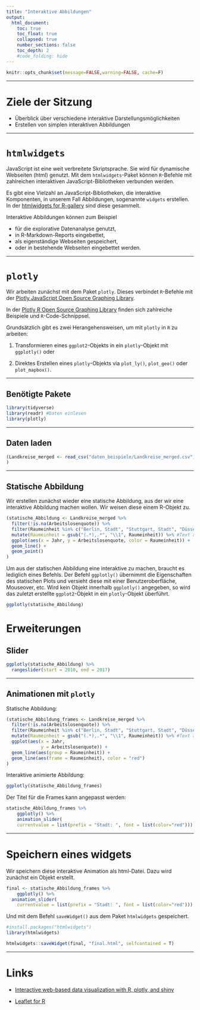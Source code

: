 ```yaml
---
title: "Interaktive Abbildungen"
output:
  html_document:
    toc: true
    toc_float: true
    collapsed: true
    number_sections: false
    toc_depth: 2
    #code_folding: hide
---
```


```r
knitr::opts_chunk$set(message=FALSE,warning=FALSE, cache=F)
```

----

# Ziele der Sitzung

* Überblick über verschiedene interaktive Darstellungsmöglichkeiten
* Erstellen von simplen interaktiven Abbildungen

----

# <code>htmlwidgets</code>

JavaScript ist eine weit verbreitete Skriptsprache. Sie wird für dynamische Webseiten (html) genutzt. Mit dem <code>htmlwidgets</code>-Paket können <code>R</code>-Befehle mit zahlreichen interaktiven JavaScript-Bibliotheken verbunden werden. 

Es gibt eine Vielzahl an JavaScript-Bibliotheken, die interaktive Komponenten, in unserem Fall Abbildungen, sogenannte <code>widgets</code> erstellen. In der [htmlwidgets for R-gallery](http://gallery.htmlwidgets.org/) sind diese gesammelt.

Interaktive Abbildungen können zum Beispiel

* für die explorative Datenanalyse genutzt,
* in R-Markdown-Reports eingebettet,
* als eigenständige Webseiten gespeichert,
* oder in bestehende Webseiten eingebettet werden.

----

# <code>plotly</code>

Wir arbeiten zunächst mit dem Paket <code>plotly</code>. Dieses verbindet <code>R</code>-Befehle mit der [Plotly JavaScript Open Source Graphing Library
](https://plotly.com/javascript/). 

In der [Plotly R Open Source Graphing Library](https://plotly.com/r/) finden sich zahlreiche Beispiele und <code>R</code>-Code-Schnippsel.

Grundsätzlich gibt es zwei Herangehensweisen, um mit <code>plotly</code> in <code>R</code> zu arbeiten:

1) Transformieren eines <code>ggplot2</code>-Objekts in ein <code>plotly</code>-Objekt mit <code>ggplotly()</code> oder

2) Direktes Erstellen eines <code>plotly</code>-Objekts via <code>plot_ly()</code>, <code>plot_geo()</code> oder <code>plot_mapbox()</code>.

----

## Benötigte Pakete

```r
library(tidyverse)
library(readr) #Daten einlesen
library(plotly) 
```

----

## Daten laden

```r
(Landkreise_merged <- read_csv("daten_beispiele/Landkreise_merged.csv")
)
```

----

## Statische Abbildung

Wir erstellen zunächst wieder eine statische Abbildung, aus der wir eine interaktive Abbildung machen wollen. Wir weisen diese einem R-Objekt zu.

```r
(statische_Abbildung <- Landkreise_merged %>% 
  filter(!is.na(Arbeitslosenquote)) %>% 
  filter(Raumeinheit %in% c("Berlin, Stadt", "Stuttgart, Stadt", "Düsseldorf, Stadt", "Hamburg, Stadt", "Frankfurt am Main, Stadt", "München, Stadt", "Köln, Stadt")) %>% 
  mutate(Raumeinheit = gsub("(.*),.*", "\\1", Raumeinheit)) %>% #Text ab Komma entfernen, optional
  ggplot(aes(x = Jahr, y = Arbeitslosenquote, color = Raumeinheit)) +
  geom_line() +
  geom_point() 
)
```

Um aus der statischen Abbildung eine interaktive zu machen, braucht es lediglich eines Befehls. Der Befehl <code>ggplotly()</code> übernimmt die Eigenschaften des statischen Plots und versieht diese mit einer Benutzeroberfläche, Mouseover, etc. Wird kein Objekt innerhalb <code>ggplotly()</code> angegeben, so wird das zuletzt erstellte <code>ggplot2</code>-Objekt in ein <code>plotly</code>-Objekt überführt.

```r
ggplotly(statische_Abbildung)
```

# Erweiterungen

## Slider

```r
ggplotly(statische_Abbildung) %>% 
  rangeslider(start = 2010, end = 2017)
```

----

## Animationen mit <code>plotly</code>

Statische Abbildung:

```r
(statische_Abbildung_frames <- Landkreise_merged %>% 
  filter(!is.na(Arbeitslosenquote)) %>% 
  filter(Raumeinheit %in% c("Berlin, Stadt", "Stuttgart, Stadt", "Düsseldorf, Stadt", "Hamburg, Stadt", "Frankfurt am Main, Stadt", "München, Stadt", "Köln, Stadt")) %>% 
  mutate(Raumeinheit = gsub("(.*),.*", "\\1", Raumeinheit)) %>% #Text ab Komma entfernen, optional
  ggplot(aes(x = Jahr, 
             y = Arbeitslosenquote)) +
  geom_line(aes(group = Raumeinheit)) +
  geom_line(aes(frame = Raumeinheit), color = "red")
)
```

Interaktive animierte Abbildung:

```r
ggplotly(statische_Abbildung_frames) 
```

Der Titel für die Frames kann angepasst werden:

```r
statische_Abbildung_frames %>% 
    ggplotly() %>% 
    animation_slider(
    currentvalue = list(prefix = "Stadt: ", font = list(color="red")))

```

----

# Speichern eines widgets

Wir speichern diese interaktive Animation als html-Datei. Dazu wird zunächst ein Objekt erstellt.


```r
final <- statische_Abbildung_frames %>% 
    ggplotly() %>% 
  animation_slider(
    currentvalue = list(prefix = "Stadt: ", font = list(color="red")))
```

Und mit dem Befehl <code>saveWidget()</code> aus dem Paket <code>htmlwidgets</code> gespeichert.

```r
#install.packages("htmlwidgets")
library(htmlwidgets)

htmlwidgets::saveWidget(final, "final.html", selfcontained = T)
```

----

# Links

* [Interactive web-based data visualization with R, plotly, and shiny](https://plotly-r.com/index.html)

* [Leaflet for R](http://rstudio.github.io/leaflet/)
